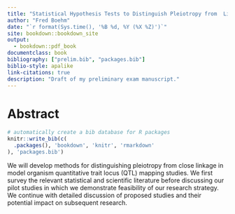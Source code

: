 ```yaml
--- 
title: "Statistical Hypothesis Tests to Distinguish Pleiotropy from  Linkage in Multivariate QTL Studies"
author: "Fred Boehm"
date: "`r format(Sys.time(), '%B %d, %Y (%X %Z)')`"
site: bookdown::bookdown_site
output: 
  - bookdown::pdf_book
documentclass: book
bibliography: ["prelim.bib", "packages.bib"]
biblio-style: apalike
link-citations: true
description: "Draft of my preliminary exam manuscript."
---
```


# Abstract


```r
# automatically create a bib database for R packages
knitr::write_bib(c(
  .packages(), 'bookdown', 'knitr', 'rmarkdown'
), 'packages.bib')
```

We will develop methods for distinguishing pleiotropy from close linkage in model organism quantitative trait locus (QTL) mapping studies. We first survey the relevant statistical and scientific literature before discussing our pilot studies in which we demonstrate feasibility of our research strategy. We continue with detailed discussion of proposed studies and their potential impact on subsequent research.  



